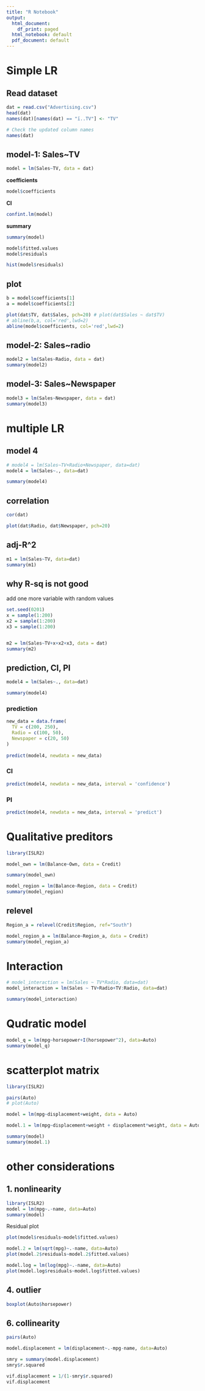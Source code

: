 ---
title: "R Notebook"
output:
  html_document:
    df_print: paged
  html_notebook: default
  pdf_document: default
---

# Simple LR
## Read dataset

```{r}
dat = read.csv("Advertising.csv")
head(dat)
names(dat)[names(dat) == "ï..TV"] <- "TV"

# Check the updated column names
names(dat)

```

## model-1: Sales~TV
```{r}
model = lm(Sales~TV, data = dat)
```

**coefficients**
```{r}
model$coefficients
```
**CI**
```{r}
confint.lm(model)
```
**summary**
```{r}
summary(model)
```

```{r}
model$fitted.values
model$residuals

hist(model$residuals)
```
## plot
```{r}
b = model$coefficients[1]
a = model$coefficients[2]

plot(dat$TV, dat$Sales, pch=20) # plot(dat$Sales ~ dat$TV)
# abline(b,a, col='red',lwd=2)
abline(model$coefficients, col='red',lwd=2)
```

## model-2: Sales~radio
```{r}
model2 = lm(Sales~Radio, data = dat)
summary(model2)
```

## model-3: Sales~Newspaper
```{r}
model3 = lm(Sales~Newspaper, data = dat)
summary(model3)
```
# multiple LR
## model 4
```{r}

# model4 = lm(Sales~TV+Radio+Newspaper, data=dat)
model4 = lm(Sales~., data=dat)

summary(model4)
```
## correlation
```{r}
cor(dat)
```


```{r}
plot(dat$Radio, dat$Newspaper, pch=20)
```

## adj-R^2
```{r}
m1 = lm(Sales~TV, data=dat)
summary(m1)
```

## why R-sq is not good
add one more variable with random values

```{r}
set.seed(0201)
x = sample(1:200)
x2 = sample(1:200)
x3 = sample(1:200)


m2 = lm(Sales~TV+x+x2+x3, data = dat)
summary(m2)
```
## prediction, CI, PI
```{r}

model4 = lm(Sales~., data=dat)

summary(model4)

```

### prediction
```{r}
new_data = data.frame(
  TV = c(200, 250),
  Radio = c(100, 50),
  Newspaper = c(20, 50)
)
  
predict(model4, newdata = new_data)
```
### CI
```{r}
predict(model4, newdata = new_data, interval = 'confidence')
```
### PI
```{r}
predict(model4, newdata = new_data, interval = 'predict')
```

# Qualitative preditors

```{r}
library(ISLR2)

model_own = lm(Balance~Own, data = Credit)

summary(model_own)

```
```{r}
model_region = lm(Balance~Region, data = Credit)
summary(model_region)
```

## relevel
```{r}
Region_a = relevel(Credit$Region, ref="South")

model_region_a = lm(Balance~Region_a, data = Credit)
summary(model_region_a)
```
# Interaction
```{r}
# model_interaction = lm(Sales ~ TV*Radio, data=dat)
model_interaction = lm(Sales ~ TV+Radio+TV:Radio, data=dat)

summary(model_interaction)
```
# Qudratic model
```{r}
model_q = lm(mpg~horsepower+I(horsepower^2), data=Auto)
summary(model_q)
```

# scatterplot matrix
```{r}
library(ISLR2)

pairs(Auto)
# plot(Auto)

```

```{r}
model = lm(mpg~displacement+weight, data = Auto)

model.1 = lm(mpg~displacement+weight + displacement*weight, data = Auto) 

summary(model)
summary(model.1)
```
# other considerations
## 1. nonlinearity
```{r}
library(ISLR2)
model = lm(mpg~.-name, data=Auto)
summary(model)
```
Residual plot
```{r}
plot(model$residuals~model$fitted.values)
```
```{r}
model.2 = lm(sqrt(mpg)~.-name, data=Auto)
plot(model.2$residuals~model.2$fitted.values)
```

```{r}
model.log = lm(log(mpg)~.-name, data=Auto)
plot(model.log$residuals~model.log$fitted.values)
```
## 4. outlier
```{r}
boxplot(Auto$horsepower)
```

## 6. collinearity
```{r}
pairs(Auto)
```
```{r}
model.displacement = lm(displacement~.-mpg-name, data=Auto)

smry = summary(model.displacement)
smry$r.squared
```

```{r}
vif.displacement = 1/(1-smry$r.squared)
vif.displacement
```








